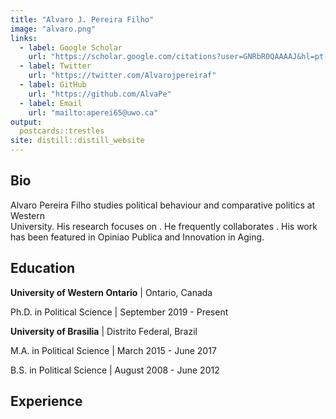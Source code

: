 ```yaml
---
title: "Alvaro J. Pereira Filho"
image: "alvaro.png"
links:
  - label: Google Scholar
    url: "https://scholar.google.com/citations?user=GNRbR0QAAAAJ&hl=pt-BR&oi=ao"
  - label: Twitter
    url: "https://twitter.com/Alvarojpereiraf"
  - label: GitHub
    url: "https://github.com/AlvaPe"
  - label: Email
    url: "mailto:aperei65@uwo.ca"
output:
  postcards::trestles
site: distill::distill_website  
---
```

 
## Bio

Alvaro Pereira Filho studies political behaviour and comparative politics at Western  
University. His research focuses on . He frequently collaborates .
His work has been featured in Opiniao Publica and Innovation in Aging.

## Education

**University of Western Ontario** | Ontario, Canada 

Ph.D. in Political Science | September 2019 - Present

**University of Brasilia** | Distrito Federal, Brazil

M.A. in Political Science | March 2015 - June 2017

B.S. in Political Science | August 2008 - June 2012

## Experience


